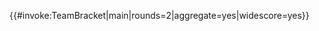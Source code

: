 {{#invoke:TeamBracket|main|rounds=2|aggregate=yes|widescore=yes}}<noinclude>
{{documentation}}
</noinclude>